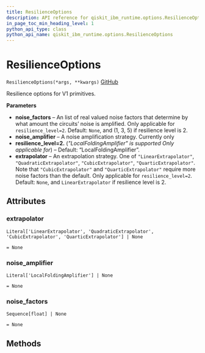 ```yaml
---
title: ResilienceOptions
description: API reference for qiskit_ibm_runtime.options.ResilienceOptions
in_page_toc_min_heading_level: 1
python_api_type: class
python_api_name: qiskit_ibm_runtime.options.ResilienceOptions
---
```


# ResilienceOptions

<span id="qiskit_ibm_runtime.options.ResilienceOptions" />

`ResilienceOptions(*args, **kwargs)` [GitHub](https://github.com/Qiskit/qiskit-ibm-runtime/tree/stable/0.22/qiskit_ibm_runtime/options/resilience_options.py#L104-L141 "view source code")

Resilience options for V1 primitives.

**Parameters**

*   **noise\_factors** – An list of real valued noise factors that determine by what amount the circuits’ noise is amplified. Only applicable for `resilience_level=2`. Default: `None`, and (1, 3, 5) if resilience level is 2.
*   **noise\_amplifier** – A noise amplification strategy. Currently only
*   **resilience\_level=2.** (*"LocalFoldingAmplifier" is supported Only applicable for*) – Default: “LocalFoldingAmplifier”.
*   **extrapolator** – An extrapolation strategy. One of `"LinearExtrapolator"`, `"QuadraticExtrapolator"`, `"CubicExtrapolator"`, `"QuarticExtrapolator"`. Note that `"CubicExtrapolator"` and `"QuarticExtrapolator"` require more noise factors than the default. Only applicable for `resilience_level=2`. Default: `None`, and `LinearExtrapolator` if resilience level is 2.

## Attributes

<span id="qiskit_ibm_runtime.options.ResilienceOptions.extrapolator" />

### extrapolator

`Literal['LinearExtrapolator', 'QuadraticExtrapolator', 'CubicExtrapolator', 'QuarticExtrapolator'] | None`

`= None`

<span id="qiskit_ibm_runtime.options.ResilienceOptions.noise_amplifier" />

### noise\_amplifier

`Literal['LocalFoldingAmplifier'] | None`

`= None`

<span id="qiskit_ibm_runtime.options.ResilienceOptions.noise_factors" />

### noise\_factors

`Sequence[float] | None`

`= None`

## Methods

